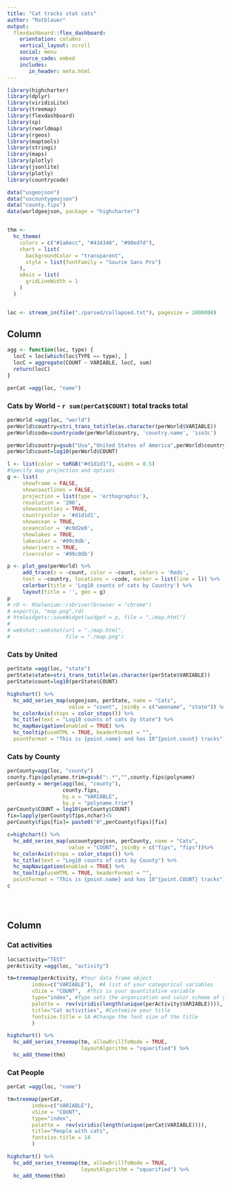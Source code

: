 ```yaml
---
title: "Cat tracks stat cats"
author: "Rotblauer"
output: 
  flexdashboard::flex_dashboard:
    orientation: columns
    vertical_layout: scroll
    social: menu
    source_code: embed
    includes:
       in_header: meta.html
---
```




```r
library(highcharter)
library(dplyr)
library(viridisLite)
library(treemap)
library(flexdashboard)
library(sp)
library(rworldmap)
library(rgeos)
library(maptools)
library(stringi)
library(maps)
library(plotly)
library(jsonlite)
library(plotly)
library(countrycode)

data("usgeojson")
data("uscountygeojson")
data("county.fips")
data(worldgeojson, package = "highcharter")


thm <- 
  hc_theme(
    colors = c("#1a6ecc", "#434348", "#90ed7d"),
    chart = list(
      backgroundColor = "transparent",
      style = list(fontFamily = "Source Sans Pro")
    ),
    xAxis = list(
      gridLineWidth = 1
    )
  )


loc <- stream_in(file("./parsed/collapsed.txt"), pagesize = 2000000)

```


Column {data-width=800}
-----------------------------------------------------------------------


```r
agg <- function(loc, type) {
  locC = loc[which(loc$TYPE == type), ]
  locC = aggregate(COUNT ~ VARIABLE, locC, sum)
  return(locC)
}

perCat =agg(loc, "name")


```


### Cats by World - `r sum(perCat$COUNT)` total tracks total

```r

perWorld =agg(loc, "world")
perWorld$country=stri_trans_totitle(as.character(perWorld$VARIABLE))
perWorld$code=countrycode(perWorld$country, 'country.name', 'iso3c') 

perWorld$country=gsub("Usa","United States of America",perWorld$country)
perWorld$count=log10(perWorld$COUNT)

l <- list(color = toRGB("#d1d1d1"), width = 0.5)
#Specify map projection and options
g <- list(
     showframe = FALSE,
     showcoastlines = FALSE,
     projection = list(type = 'orthographic'),
     resolution = '200',
     showcountries = TRUE,
     countrycolor = '#d1d1d1',
     showocean = TRUE,
     oceancolor = '#c9d2e0',
     showlakes = TRUE,
     lakecolor = '#99c0db',
     showrivers = TRUE,
     rivercolor = '#99c0db')

p <- plot_geo(perWorld) %>%
     add_trace(z = ~count, color = ~count, colors = 'Reds',
     text = ~country, locations = ~code, marker = list(line = l)) %>%
     colorbar(title = 'Log10 counts of cats by Country') %>%
     layout(title = '', geo = g)
p
# rD <- RSelenium::rsDriver(browser = "chrome")
# export(p, "map.png",rd)
# htmlwidgets::saveWidget(widget = p, file = "./map.html")
# 
# webshot::webshot(url = "./map.html",
#                  file = "./map.png")
```

### Cats by United

```r

perState =agg(loc, "state")
perState$state=stri_trans_totitle(as.character(perState$VARIABLE))
perState$count=log10(perState$COUNT)

highchart() %>%
  hc_add_series_map(usgeojson, perState, name = "Cats",
                    value = "count", joinBy = c("woename", "state")) %>%
  hc_colorAxis(stops = color_stops()) %>%
  hc_title(text = "Log10 counts of cats by State") %>% 
  hc_mapNavigation(enabled = TRUE) %>%
  hc_tooltip(useHTML = TRUE, headerFormat = "",
  pointFormat = "This is {point.name} and has 10^{point.count} tracks")

```




### Cats by County

```r
perCounty=agg(loc, "county")
county.fips$polyname.trim=gsub(":.*","",county.fips$polyname)
perCounty = merge(agg(loc, "county"),
                  county.fips,
                  by.x = "VARIABLE",
                  by.y = "polyname.trim")
perCounty$COUNT = log10(perCounty$COUNT)
fix=lapply(perCounty$fips,nchar)<5
perCounty$fips[fix]= paste0("0",perCounty$fips)[fix]

c=highchart() %>%
  hc_add_series_map(uscountygeojson, perCounty, name = "Cats",
                    value = "COUNT", joinBy = c("fips", "fips"))%>%
  hc_colorAxis(stops = color_stops()) %>%
  hc_title(text = "Log10 counts of cats by County") %>% 
  hc_mapNavigation(enabled = TRUE) %>%
  hc_tooltip(useHTML = TRUE, headerFormat = "",
  pointFormat = "This is {point.name} and has 10^{point.COUNT} tracks")
c





```



Column {.tabset data-width=400}
-----------------------------------------------------------------------


### Cat activities

```r
loc$activity="TEST"
perActivity =agg(loc, "activity")

tm=treemap(perActivity, #Your data frame object
        index=c("VARIABLE"),  #A list of your categorical variables
        vSize = "COUNT",  #This is your quantitative variable
        type="index", #Type sets the organization and color scheme of your treemap
        palette =  rev(viridis(length(unique(perActivity$VARIABLE)))),  #Select your color palette from the RColorBrewer presets or make your own.
        title="Cat activities", #Customize your title
        fontsize.title = 14 #Change the font size of the title
        )

highchart() %>% 
  hc_add_series_treemap(tm, allowDrillToNode = TRUE,
                        layoutAlgorithm = "squarified") %>% 
  hc_add_theme(thm)
```



### Cat People

```r

perCat =agg(loc, "name")

tm=treemap(perCat,
        index=c("VARIABLE"),
        vSize = "COUNT",
        type="index",
        palette =  rev(viridis(length(unique(perCat$VARIABLE)))),
        title="People with cats",
        fontsize.title = 14
        )

highchart() %>%
  hc_add_series_treemap(tm, allowDrillToNode = TRUE,
                        layoutAlgorithm = "squarified") %>%
  hc_add_theme(thm)
```
